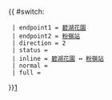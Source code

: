 {{ #switch: {{{format|}}}
  | endpoint1 = [[碧湖花園]]
  | endpoint2 = [[粉嶺站]]
  | direction = 2
  | status =
  | inline = [[碧湖花園]] ↔ [[粉嶺站]]
  | normal =
  | full =
}}<noinclude>[[category:新界居民巴士路線模板|1]]</noinclude>
